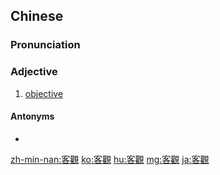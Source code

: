 {{also|客观}}
==Chinese==
{{zh-forms|s=客观}}

===Pronunciation===
{{zh-pron
|m=kèguān
|c=haak3 gun1
|mn=kheh-koan/khek-koan
|cat=a
}}

===Adjective===
{{zh-adj}}
# [[objective]]

====Antonyms====
* {{zh-l|主觀}}

[[zh-min-nan:客觀]]
[[ko:客觀]]
[[hu:客觀]]
[[mg:客觀]]
[[ja:客觀]]